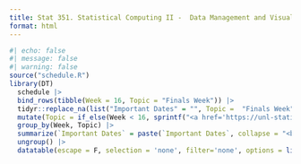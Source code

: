 ```yaml
---
title: Stat 351. Statistical Computing II -  Data Management and Visualization
format: html
---
```



```r
#| echo: false
#| message: false
#| warning: false
source("schedule.R")
library(DT)
  schedule |>
  bind_rows(tibble(Week = 16, Topic = "Finals Week")) |>
  tidyr::replace_na(list("Important Dates" = "", Topic =  "Finals Week")) |>
  mutate(Topic = if_else(Week < 16, sprintf("<a href='https://unl-statistics.github.io/stat349/weeks/week-%02d.html'> %s </a>", Week, Topic), Topic)) |>
  group_by(Week, Topic) |>
  summarize(`Important Dates` = paste(`Important Dates`, collapse = "<br>")) |>
  ungroup() |>
  datatable(escape = F, selection = 'none', filter='none', options = list(paging = F, info = F, searching = F, ordering = F), rownames = F, style = "bootstrap")
```
